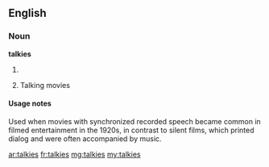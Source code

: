 ==English==

===Noun===
'''talkies'''

# {{plural of|[[talkie]]}}
# {{dated}} Talking movies

====Usage notes====
Used when movies with synchronized recorded speech became common in filmed entertainment in the 1920s, in contrast to silent films, which printed dialog and were often accompanied by music.

[[ar:talkies]]
[[fr:talkies]]
[[mg:talkies]]
[[my:talkies]]